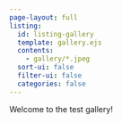 ```yaml
---
page-layout: full
listing:
  id: listing-gallery
  template: gallery.ejs
  contents:
    - gallery/*.jpeg
  sort-ui: false
  filter-ui: false
  categories: false
---
```


Welcome to the test gallery!

::: {#listing-gallery}
:::
